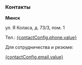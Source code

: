 


### Контакты

<Spacer y="md" />

**Минск**

ул. Я Коласа, д. 73/3, пом. 1

<Spacer y="md" />

Тел.: [{contactConfig.phone.value}]()

<Spacer y="md" />

Для сотрудничества и резюме: <br />

[{contactConfig.email.value}]()

<Spacer y="md" />

<RequisitesButton />

<Spacer y="md" />

<ContactGroup />
